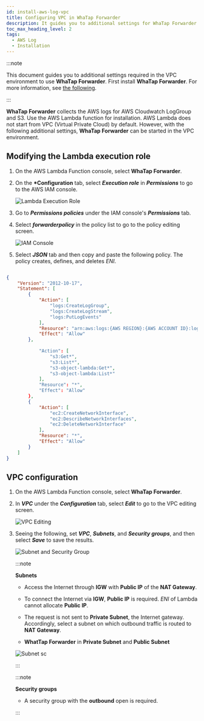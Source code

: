 ```yaml
---
id: install-aws-log-vpc
title: Configuring VPC in WhaTap Forwarder
description: It guides you to additional settings for WhaTap Forwarder to be available in the VPC environment.
toc_max_heading_level: 2
tags:
  - AWS Log
  - Installation
---
```


:::note

This document guides you to additional settings required in the <span class='vpcbold'>VPC</span> environment to use **WhaTap Forwarder**. First install **WhaTap Forwarder**. For more information, see [the following](../aws-log/install-aws-log#install-whatap-forwarder).

:::

**WhaTap Forwarder** collects the AWS logs for AWS Cloudwatch LogGroup and S3. Use the AWS Lambda function for installation. AWS Lambda does not start from <span class='vpcbold'>VPC</span> (Virtual Private Cloud) by default. However, with the following additional settings, **WhaTap Forwarder** can be started in the <span class='vpcbold'>VPC</span> environment.

## Modifying the Lambda execution role

1.  On the AWS Lambda Function console, select **WhaTap Forwarder**.

2.  On the **\*Configuration** tab, select **_Execution role_** in **_Permissions_** to go to the AWS IAM console.

    ![Lambda Execution Role](/img/whatap-forwarder-vpc-lambda.png)

3.  Go to **_Permissions policies_** under the IAM console's **_Permissions_** tab. 

4.  Select **_forwarderpolicy_** in the policy list to go to the policy editing screen.

    ![IAM Console](/img/whatap-forwarder-vpc-aws-iam.png)

5.  Select **_JSON_** tab and then copy and paste the following policy. The policy creates, defines, and deletes _ENI_.

```json title='IAM Policy'

{
    "Version": "2012-10-17",
    "Statement": [
        {
            "Action": [
                "logs:CreateLogGroup",
                "logs:CreateLogStream",
                "logs:PutLogEvents"
            ],
            "Resource": "arn:aws:logs:{AWS REGION}:{AWS ACCOUNT ID}:log-group:/aws/lambda/*",
            "Effect": "Allow"
        },
        
            "Action": [
                "s3:Get*",
                "s3:List*",
                "s3-object-lambda:Get*",
                "s3-object-lambda:List*"
            ],
            "Resource": "*",
            "Effect": "Allow"
        },
        {
            "Action": [
                "ec2:CreateNetworkInterface",
                "ec2:DescribeNetworkInterfaces",
                "ec2:DeleteNetworkInterface"
            ],
            "Resource": "*",
            "Effect": "Allow"
        }
    ]
}

```

## VPC configuration

<div class ='vpcb'>

1.  On the AWS Lambda Function console, select **WhaTap Forwarder**.

2.  In **_VPC_** under the **_Configuration_** tab, select **_Edit_** to go to the VPC editing screen.

    ![VPC Editing](/img/whatap-forwarder-vpc-edit.png)

3.  Seeing the following, set **_VPC_**, **_Subnets_**, and **_Security groups_**, and then select **_Save_** to save the results.

    ![Subnet and Security Group](/img/whatap-forwarder-vpc-sg.png)

    :::note

    **Subnets**

    -   Access the Internet through **IGW** with **Public IP** of the **NAT Gateway**.

    -   To connect the Internet via **IGW**, **Public IP** is required. _ENI_ of Lambda cannot allocate **Public IP**.

    -   The request is not sent to **Private Subnet**, the Internet gateway. Accordingly, select a subnet on which outbound traffic is routed to **NAT Gateway**.

    -   **WhatTap Forwarder** in **Private Subnet** and **Public Subnet**

    ![Subnet sc](/img/whatap-forwarder-subnet.png)

    :::

    :::note

    **Security groups**

    -   A security group with the **outbound** open is required.

    :::

</div>

<!-- 

#### Subnets

* **NAT Gateway**의 **Public IP**로 **IGW**를 통해 인터넷에 접속하세요.

* To connect the Internet via **IGW**, **Public IP** is required. *ENI* of Lambda cannot allocate **Public IP**.

* The request is not sent to **Private Subnet**, the Internet gateway. Accordingly, select a subnet on which outbound traffic is routed to **NAT Gateway**.

* **WhaTap Forwarder** for **Private Subnet** and **Public Subnet** 

  ![Subnet sc](/img/whatap-forwarder-subnet.png)

#### Security groups

* A security group with the **outbound** open is required.

-->

<!-- 

  ![보안 그룹](/img/whatap-forwarder-vpc-sg-outbound.png)

-->

